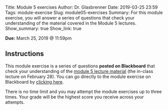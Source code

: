 Title: Module 5 exercises
Author: Dr. Glasbrenner
Date: 2019-03-25 23:59
Tags: module-exercise
Slug: module05-exercises
Summary: For this module exercise, you will answer a series of questions that check your understanding of the material covered in the Module 5 lectures.
Show_summary: true
Show_link: true

[**Due:** March 25, 2019 @ 11:59pm]{.h3}

## Instructions

This module exercise is a series of questions **posted on Blackboard** that check your understanding of the [module 5 lecture material][module05-lectures] (the in-class lecture on February 28).
You can go directly to the module exercise on Blackboard by [clicking here][blackboard-module-exercises].

::::: {.callout .primary}
There is no time limit and you may attempt the module exercises up to three times.
Your grade will be the highest score you receive across your attempts.
:::::

[module05-lectures]:           /materials/module05-materials/
[blackboard-module-exercises]: https://mymasonportal.gmu.edu/webapps/blackboard/content/listContent.jsp?course_id=_359486_1&content_id=_8969474_1
